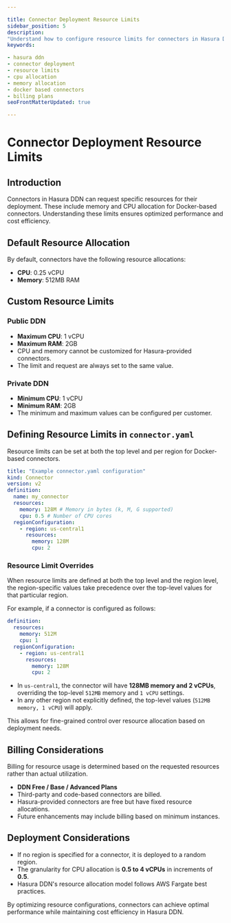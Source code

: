 ```yaml
---

title: Connector Deployment Resource Limits
sidebar_position: 5
description:
"Understand how to configure resource limits for connectors in Hasura DDN to optimize performance and cost. Learn about CPU, memory, and billing considerations."
keywords:

- hasura ddn
- connector deployment
- resource limits
- cpu allocation
- memory allocation
- docker based connectors
- billing plans
seoFrontMatterUpdated: true

---
```


# Connector Deployment Resource Limits

## Introduction

Connectors in Hasura DDN can request specific resources for their deployment. These include memory and CPU allocation for Docker-based connectors. Understanding these limits ensures optimized performance and cost efficiency.

## Default Resource Allocation

By default, connectors have the following resource allocations:

- **CPU**: 0.25 vCPU
- **Memory**: 512MB RAM

## Custom Resource Limits

### Public DDN

- **Maximum CPU**: 1 vCPU
- **Maximum RAM**: 2GB
- CPU and memory cannot be customized for Hasura-provided connectors.
- The limit and request are always set to the same value.

### Private DDN

- **Minimum CPU**: 1 vCPU
- **Minimum RAM**: 2GB
- The minimum and maximum values can be configured per customer.

## Defining Resource Limits in `connector.yaml`

Resource limits can be set at both the top level and per region for Docker-based connectors.

```yaml
title: "Example connector.yaml configuration"
kind: Connector
version: v2
definition:
  name: my_connector
  resources:
    memory: 128M # Memory in bytes (k, M, G supported)
    cpu: 0.5 # Number of CPU cores
  regionConfiguration:
    - region: us-central1
      resources:
        memory: 128M
        cpu: 2
```

### Resource Limit Overrides

When resource limits are defined at both the top level and the region level, the region-specific values take precedence over the top-level values for that particular region.

For example, if a connector is configured as follows:

```yaml
definition:
  resources:
    memory: 512M
    cpu: 1
  regionConfiguration:
    - region: us-central1
      resources:
        memory: 128M
        cpu: 2
```

- In `us-central1`, the connector will have **128MB memory and 2 vCPUs**, overriding the top-level `512MB` memory and `1 vCPU` settings.
- In any other region not explicitly defined, the top-level values (`512MB memory, 1 vCPU`) will apply.

This allows for fine-grained control over resource allocation based on deployment needs.

## Billing Considerations

Billing for resource usage is determined based on the requested resources rather than actual utilization.

- **DDN Free / Base / Advanced Plans**
- Third-party and code-based connectors are billed.
- Hasura-provided connectors are free but have fixed resource allocations.
- Future enhancements may include billing based on minimum instances.

## Deployment Considerations

- If no region is specified for a connector, it is deployed to a random region.
- The granularity for CPU allocation is **0.5 to 4 vCPUs** in increments of **0.5**.
- Hasura DDN's resource allocation model follows AWS Fargate best practices.

By optimizing resource configurations, connectors can achieve optimal performance while maintaining cost efficiency in Hasura DDN.

